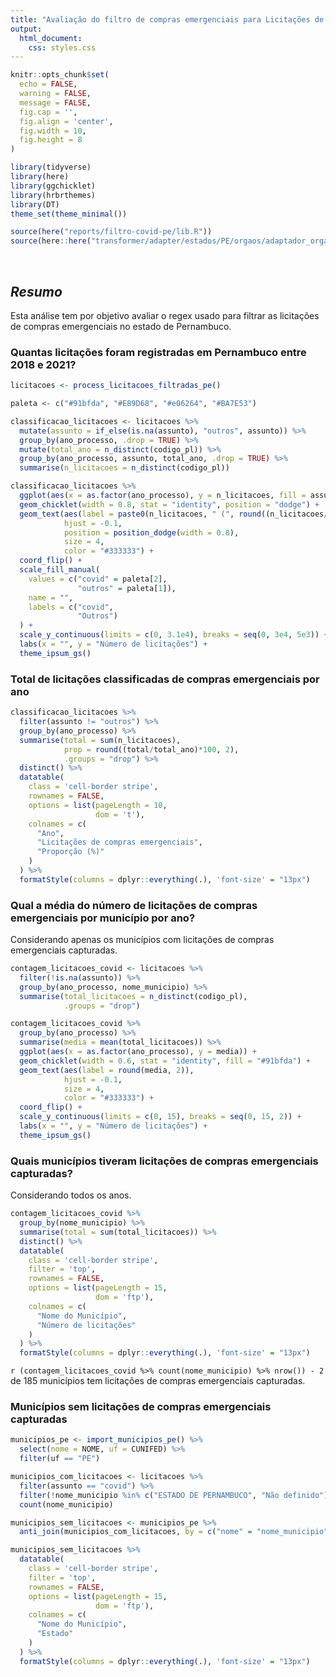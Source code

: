 ```yaml
---
title: "Avaliação do filtro de compras emergenciais para Licitações de Pernambuco"
output: 
  html_document:
    css: styles.css
---
```


```r
knitr::opts_chunk$set(
  echo = FALSE,
  warning = FALSE,
  message = FALSE,
  fig.cap = '',
  fig.align = 'center',
  fig.width = 10,
  fig.height = 8
)
```

```r
library(tidyverse)
library(here)
library(ggchicklet)
library(hrbrthemes)
library(DT)
theme_set(theme_minimal())

source(here("reports/filtro-covid-pe/lib.R"))
source(here::here("transformer/adapter/estados/PE/orgaos/adaptador_orgaos_pe.R"))
```

<br>

## *Resumo*

Esta análise tem por objetivo avaliar o regex usado para filtrar as licitações de compras emergenciais no estado de Pernambuco.

### Quantas licitações foram registradas em Pernambuco entre 2018 e 2021?

```r
licitacoes <- process_licitacoes_filtradas_pe()
```

```r
paleta <- c("#91bfda", "#E89D68", "#e06264", "#BA7E53")

classificacao_licitacoes <- licitacoes %>% 
  mutate(assunto = if_else(is.na(assunto), "outros", assunto)) %>% 
  group_by(ano_processo, .drop = TRUE) %>% 
  mutate(total_ano = n_distinct(codigo_pl)) %>% 
  group_by(ano_processo, assunto, total_ano, .drop = TRUE) %>% 
  summarise(n_licitacoes = n_distinct(codigo_pl))

classificacao_licitacoes %>% 
  ggplot(aes(x = as.factor(ano_processo), y = n_licitacoes, fill = assunto)) +
  geom_chicklet(width = 0.8, stat = "identity", position = "dodge") +
  geom_text(aes(label = paste0(n_licitacoes, " (", round((n_licitacoes/total_ano)*100, 2), "%)")),
            hjust = -0.1,
            position = position_dodge(width = 0.8),
            size = 4,
            color = "#333333") +
  coord_flip() +
  scale_fill_manual(
    values = c("covid" = paleta[2],
               "outros" = paleta[1]),
    name = "",
    labels = c("covid",
               "Outros")
  ) +
  scale_y_continuous(limits = c(0, 3.1e4), breaks = seq(0, 3e4, 5e3)) +
  labs(x = "", y = "Número de licitações") +
  theme_ipsum_gs()
```

### Total de licitações classificadas de compras emergenciais por ano

```r
classificacao_licitacoes %>% 
  filter(assunto != "outros") %>% 
  group_by(ano_processo) %>% 
  summarise(total = sum(n_licitacoes),
            prop = round((total/total_ano)*100, 2),
            .groups = "drop") %>% 
  distinct() %>% 
  datatable(
    class = 'cell-border stripe',
    rownames = FALSE,
    options = list(pageLength = 10,
                   dom = 't'),
    colnames = c(
      "Ano",
      "Licitações de compras emergenciais",
      "Proporção (%)"
    )
  ) %>% 
  formatStyle(columns = dplyr::everything(.), 'font-size' = "13px")
```

### Qual a média do número de licitações de compras emergenciais por município por ano?

Considerando apenas os municípios com licitações de compras emergenciais capturadas.

```r
contagem_licitacoes_covid <- licitacoes %>% 
  filter(!is.na(assunto)) %>% 
  group_by(ano_processo, nome_municipio) %>% 
  summarise(total_licitacoes = n_distinct(codigo_pl),
            .groups = "drop")
```

```r
contagem_licitacoes_covid %>% 
  group_by(ano_processo) %>% 
  summarise(media = mean(total_licitacoes)) %>% 
  ggplot(aes(x = as.factor(ano_processo), y = media)) +
  geom_chicklet(width = 0.6, stat = "identity", fill = "#91bfda") +
  geom_text(aes(label = round(media, 2)),
            hjust = -0.1,
            size = 4,
            color = "#333333") +
  coord_flip() +
  scale_y_continuous(limits = c(0, 15), breaks = seq(0, 15, 2)) +
  labs(x = "", y = "Número de licitações") +
  theme_ipsum_gs()
```

### Quais municípios tiveram licitações de compras emergenciais capturadas?

Considerando todos os anos.

```r
contagem_licitacoes_covid %>% 
  group_by(nome_municipio) %>% 
  summarise(total = sum(total_licitacoes)) %>%
  distinct() %>% 
  datatable(
    class = 'cell-border stripe',
    filter = 'top',
    rownames = FALSE,
    options = list(pageLength = 15,
                   dom = 'ftp'),
    colnames = c(
      "Nome do Município",
      "Número de licitações"
    )
  ) %>% 
  formatStyle(columns = dplyr::everything(.), 'font-size' = "13px")
```

`r (contagem_licitacoes_covid %>% count(nome_municipio) %>% nrow()) - 2` de 185 municípios tem licitações de compras emergenciais capturadas.

### Municípios sem licitações de compras emergenciais capturadas

```r
municipios_pe <- import_municipios_pe() %>% 
  select(nome = NOME, uf = CUNIFED) %>% 
  filter(uf == "PE")

municipios_com_licitacoes <- licitacoes %>% 
  filter(assunto == "covid") %>% 
  filter(!nome_municipio %in% c("ESTADO DE PERNAMBUCO", "Não definido")) %>% 
  count(nome_municipio)

municipios_sem_licitacoes <- municipios_pe %>% 
  anti_join(municipios_com_licitacoes, by = c("nome" = "nome_municipio"))
```

```r
municipios_sem_licitacoes %>%
  datatable(
    class = 'cell-border stripe',
    filter = 'top',
    rownames = FALSE,
    options = list(pageLength = 15,
                   dom = 'ftp'),
    colnames = c(
      "Nome do Município",
      "Estado"
    )
  ) %>% 
  formatStyle(columns = dplyr::everything(.), 'font-size' = "13px")
```
